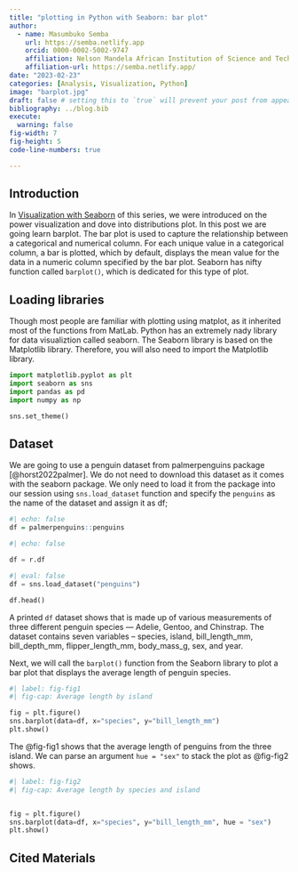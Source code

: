 ```yaml
---
title: "plotting in Python with Seaborn: bar plot"
author: 
  - name: Masumbuko Semba
    url: https://semba.netlify.app
    orcid: 0000-0002-5002-9747
    affiliation: Nelson Mandela African Institution of Science and Technology
    affiliation-url: https://semba.netlify.app/ 
date: "2023-02-23"
categories: [Analysis, Visualization, Python]
image: "barplot.jpg"
draft: false # setting this to `true` will prevent your post from appearing on your listing page until you're ready!
bibliography: ../blog.bib
execute: 
  warning: false
fig-width: 7
fig-height: 5
code-line-numbers: true

---
```


## Introduction

In [Visualization with Seaborn](https://lugoga.github.io/semba-quarto/posts/seabornVisualization/) of this series, we were introduced on the power visualization and dove into distributions plot. In this post we are going learn barplot. The bar plot is used to capture the relationship between a categorical and numerical column. For each unique value in a categorical column, a bar is plotted, which by default, displays the mean value for the data in a numeric column specified by the bar plot. Seaborn has nifty function called `barplot()`, which is dedicated for this type of plot. 


## Loading libraries

Though most people are familiar with plotting using matplot, as it inherited most of the functions from MatLab. Python has an extremely nady library for data visualiztion called seaborn. The Seaborn library is based on the Matplotlib library. Therefore, you will also need to import the Matplotlib library.

```python
import matplotlib.pyplot as plt
import seaborn as sns
import pandas as pd
import numpy as np

sns.set_theme()

```

## Dataset

We are going to use a penguin dataset from palmerpenguins package [@horst2022palmer]. We do not need to download this dataset as it comes with the seaborn package. We only need to load it from the package into our session using `sns.load_dataset` function and specify the `penguins` as the name of the dataset and assign it as df;

```r
#| echo: false
df = palmerpenguins::penguins

```

```python
#| echo: false

df = r.df
```


```python
#| eval: false
df = sns.load_dataset("penguins")
```


```python
df.head()
```

A printed `df` dataset shows that is made up of various measurements of three different penguin species --- Adelie, Gentoo, and Chinstrap. The dataset contains seven variables -- species, island, bill_length_mm, bill_depth_mm, flipper_length_mm, body_mass_g, sex, and year.


Next, we will call the `barplot()` function from the Seaborn library to plot a bar plot that displays the average length of penguin species.


```python
#| label: fig-fig1
#| fig-cap: Average length by island

fig = plt.figure()
sns.barplot(data=df, x="species", y="bill_length_mm")
plt.show()

```

The @fig-fig1 shows that the average length of penguins from the three island. We can parse an argument `hue = "sex"` to stack the plot as @fig-fig2 shows.


```python
#| label: fig-fig2
#| fig-cap: Average length by species and island


fig = plt.figure()
sns.barplot(data=df, x="species", y="bill_length_mm", hue = "sex")
plt.show()

```

## Cited Materials
